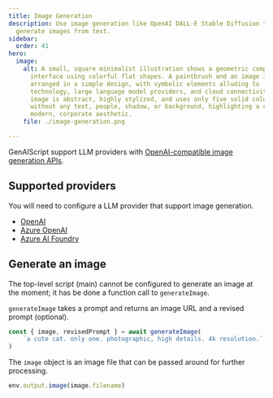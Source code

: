 ```yaml
---
title: Image Generation
description: Use image generation like OpenAI DALL-E Stable Diffusion to
  generate images from text.
sidebar:
  order: 41
hero:
  image:
    alt: A small, square minimalist illustration shows a geometric computer
      interface using colorful flat shapes. A paintbrush and an image icon are
      arranged in a simple design, with symbolic elements alluding to
      technology, large language model providers, and cloud connectivity. The
      image is abstract, highly stylized, and uses only five solid colors
      without any text, people, shadow, or background, highlighting a clean,
      modern, corporate aesthetic.
    file: ./image-generation.png

---
```


GenAIScript support LLM providers with [OpenAI-compatible image generation APIs](https://platform.openai.com/docs/guides/images).

## Supported providers

You will need to configure a LLM provider that support image generation.

- [OpenAI](/genaiscript/getting-started/configuration/#openai)
- [Azure OpenAI](/genaiscript/getting-started/configuration/#azure-openai)
- [Azure AI Foundry](/genaiscript/getting-started/configuration/#azure-ai-inference)

## Generate an image

The top-level script (main) cannot be configured to generate an image at the moment; it has be done a function call to `generateImage`.

`generateImage` takes a prompt and returns an image URL and a revised prompt (optional).

```js "generateImage" wrap
const { image, revisedPrompt } = await generateImage(
    `a cute cat. only one. photographic, high details. 4k resolution.`
)
```

The `image` object is an image file that can be passed around for further processing.

```js
env.output.image(image.filename)
```